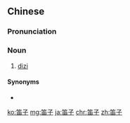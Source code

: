 ==Chinese==
{{zh-forms}}

===Pronunciation===
{{zh-pron
|m=dízi
|c=dek6 zi2
|cat=n
}}

===Noun===
{{zh-noun}}

# [[dizi]] {{gloss|transverse flute with buzzing membrane, used in Chinese traditional and classical music, usually made from bamboo}}

====Synonyms====
* {{zh-l|笛}}

{{zh-cat|Advanced|Musical instruments}}

[[ko:笛子]]
[[mg:笛子]]
[[ja:笛子]]
[[chr:笛子]]
[[zh:笛子]]